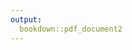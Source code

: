 ```yaml
---
output: 
  bookdown::pdf_document2
---
```


\chapter{Introduction}

<!-- {#ch1} defines an ID 'ch1' that allows you to reference and link to it throughout the document by using the \@ref(ch1) syntax below. You can do this for sections, figures, tables, etc.-->






